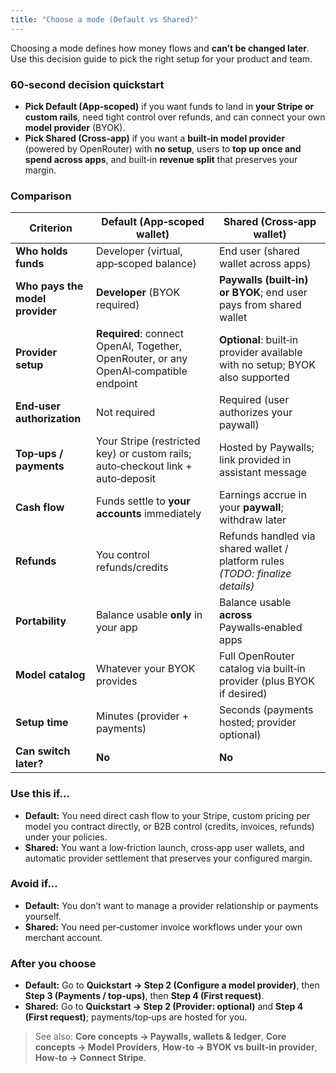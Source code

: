 ```yaml
---
title: "Choose a mode (Default vs Shared)"
---
```


Choosing a mode defines how money flows and **can’t be changed later**. Use this decision guide to pick the right setup for your product and team.

### 60‑second decision quickstart

- **Pick Default (App‑scoped)** if you want funds to land in **your Stripe or custom rails**, need tight control over refunds, and can connect your own **model provider** (BYOK).
- **Pick Shared (Cross‑app)** if you want a **built‑in model provider** (powered by OpenRouter) with **no setup**, users to **top up once and spend across apps**, and built‑in **revenue split** that preserves your margin.

### Comparison

| Criterion                       | Default (App‑scoped wallet)                                                           | Shared (Cross‑app wallet)                                                     |
| ------------------------------- | ------------------------------------------------------------------------------------- | ----------------------------------------------------------------------------- |
| **Who holds funds**             | Developer (virtual, app‑scoped balance)                                               | End user (shared wallet across apps)                                          |
| **Who pays the model provider** | **Developer** (BYOK required)                                                         | **Paywalls (built‑in) or BYOK**; end user pays from shared wallet             |
| **Provider setup**              | **Required**: connect OpenAI, Together, OpenRouter, or any OpenAI‑compatible endpoint | **Optional**: built‑in provider available with no setup; BYOK also supported  |
| **End‑user authorization**      | Not required                                                                          | Required (user authorizes your paywall)                                       |
| **Top‑ups / payments**          | Your Stripe (restricted key) or custom rails; auto‑checkout link + auto‑deposit       | Hosted by Paywalls; link provided in assistant message                        |
| **Cash flow**                   | Funds settle to **your accounts** immediately                                         | Earnings accrue in your **paywall**; withdraw later                           |
| **Refunds**                     | You control refunds/credits                                                           | Refunds handled via shared wallet / platform rules _(TODO: finalize details)_ |
| **Portability**                 | Balance usable **only** in your app                                                   | Balance usable **across** Paywalls‑enabled apps                               |
| **Model catalog**               | Whatever your BYOK provides                                                           | Full OpenRouter catalog via built‑in provider (plus BYOK if desired)          |
| **Setup time**                  | Minutes (provider + payments)                                                         | Seconds (payments hosted; provider optional)                                  |
| **Can switch later?**           | **No**                                                                                | **No**                                                                        |

### Use this if…

- **Default:** You need direct cash flow to your Stripe, custom pricing per model you contract directly, or B2B control (credits, invoices, refunds) under your policies.
- **Shared:** You want a low‑friction launch, cross‑app user wallets, and automatic provider settlement that preserves your configured margin.

### Avoid if…

- **Default:** You don’t want to manage a provider relationship or payments yourself.
- **Shared:** You need per‑customer invoice workflows under your own merchant account.

### After you choose

- **Default:** Go to **Quickstart → Step 2 (Configure a model provider)**, then **Step 3 (Payments / top‑ups)**, then **Step 4 (First request)**.
- **Shared:** Go to **Quickstart → Step 2 (Provider: optional)** and **Step 4 (First request)**; payments/top‑ups are hosted for you.

> See also: **Core concepts → Paywalls, wallets & ledger**, **Core concepts → Model Providers**, **How‑to → BYOK vs built‑in provider**, **How‑to → Connect Stripe**.
